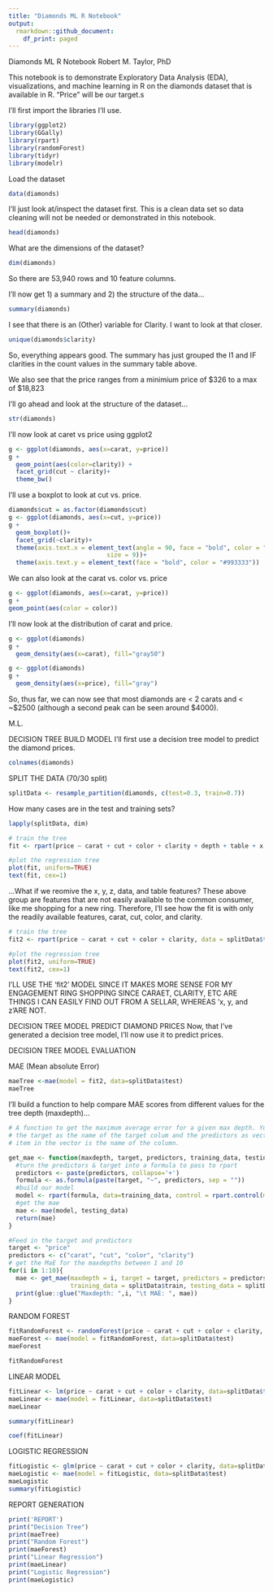 ```yaml
---
title: "Diamonds ML R Notebook"
output:
  rmarkdown::github_document:
    df_print: paged
---
```

Diamonds ML R Notebook
Robert M. Taylor, PhD


This notebook is to demonstrate Exploratory Data Analysis (EDA), visualizations, and machine learning in R on the diamonds dataset that is available in R. "Price" will be our target.s

I'll first import the libraries I'll use.
```r
library(ggplot2)
library(GGally)
library(rpart)
library(randomForest)
library(tidyr)
library(modelr)

```

Load the dataset
```r
data(diamonds)
```

I'll just look at/inspect the dataset first. This is a clean data set so data cleaning will not be needed or demonstrated in this notebook.
```r
head(diamonds)
```

What are the dimensions of the dataset?
```r
dim(diamonds)
```

So there are 53,940 rows and 10 feature columns.

I'll now get 1) a summary and 2) the structure of the data...
```r
summary(diamonds)
```

I see that there is an (Other) variable for Clarity. I want to look at that closer.
```r
unique(diamonds$clarity)
```

So, everything appears good. The summary has just grouped the I1 and IF clarities in the count values in the summary table above. 

We also see that the price ranges from a minimium price of $326 to a max of $18,823

I'll go ahead and look at the structure of the dataset...

```r
str(diamonds)
```

I'll now look at caret vs price using ggplot2 

```r
g <- ggplot(diamonds, aes(x=carat, y=price))
g + 
  geom_point(aes(color=clarity)) +
  facet_grid(cut ~ clarity)+
  theme_bw()
```

I'll use a boxplot to look at cut vs. price. 

```r
diamonds$cut = as.factor(diamonds$cut)
g <- ggplot(diamonds, aes(x=cut, y=price))
g +
  geom_boxplot()+
  facet_grid(~clarity)+
  theme(axis.text.x = element_text(angle = 90, face = "bold", color = "#993333", 
                           size = 9))+
  theme(axis.text.y = element_text(face = "bold", color = "#993333"))
```
We can also look at the carat vs. color vs. price
```r
g <- ggplot(diamonds, aes(x=carat, y=price))
g +
geom_point(aes(color = color))
```
I'll now look at the distribution of carat and price.

```r
g <- ggplot(diamonds)
g +
  geom_density(aes(x=carat), fill="gray50")
```


```r
g <- ggplot(diamonds)
g +
  geom_density(aes(x=price), fill="gray")
```
So, thus far, we can now see that most diamonds are < 2 carats and < ~$2500 (although a second peak can be seen around $4000). 

M.L.

DECISION TREE
BUILD MODEL
I'll first use a decision tree model to predict the diamond prices.
```r
colnames(diamonds)
```

SPLIT THE DATA (70/30 split)

```r
splitData <- resample_partition(diamonds, c(test=0.3, train=0.7))
```

How many cases are in the test and training sets?

```r
lapply(splitData, dim) 
```

```r
# train the tree
fit <- rpart(price ~ carat + cut + color + clarity + depth + table + x + y + z, data = splitData$train)
```

```r
#plot the regression tree
plot(fit, uniform=TRUE)
text(fit, cex=1)

```

...What if we reomive the x, y, z, data, and table features?
These above group are features that are not easily available to the common consumer, like me shopping for a new ring.
Therefore, I'll see how the fit is with only the readily available features, carat, cut, color, and clarity.

```r
# train the tree
fit2 <- rpart(price ~ carat + cut + color + clarity, data = splitData$train)
```

```r
#plot the regression tree
plot(fit2, uniform=TRUE)
text(fit2, cex=1)

```

I'LL USE THE 'fit2' MODEL SINCE IT MAKES MORE SENSE FOR MY ENGAGEMENT RING SHOPPING SINCE CARAET, CLARITY, ETC ARE THINGS I CAN EASILY FIND OUT FROM A SELLAR, WHEREAS 'x, y, and z'ARE NOT.


DECISION TREE MODEL
PREDICT DIAMOND PRICES
Now, that I've generated a decision tree model, I'll now use it to predict prices.

DECISION TREE MODEL
EVALUATION

MAE (Mean absolute Error)
```r
maeTree <-mae(model = fit2, data=splitData$test)
maeTree
```

I'll build a function to help compare MAE scores from different values for the tree depth (maxdepth)...

```r
# A function to get the maximum average error for a given max depth. You should pass in
# the target as the name of the target colum and the predictors as vector where each
# item in the vector is the name of the column.

get_mae <- function(maxdepth, target, predictors, training_data, testing_data){
  #turn the predictors & target into a formula to pass to rpart 
  predictors <- paste(predictors, collapse='+')
  formula <- as.formula(paste(target, "~", predictors, sep = ""))
  #build our model
  model <- rpart(formula, data=training_data, control = rpart.control(maxdepth = maxdepth))
  #get the mae
  mae <- mae(model, testing_data)
  return(mae)
}
```


```r
#Feed in the target and predictors
target <- "price"
predictors <- c("carat", "cut", "color", "clarity")
# get the MaE for the maxdepths between 1 and 10
for(i in 1:10){
  mae <- get_mae(maxdepth = i, target = target, predictors = predictors,
                 training_data = splitData$train, testing_data = splitData$test)
  print(glue::glue("Maxdepth: ",i, "\t MAE: ", mae))
}
```

RANDOM FOREST

```r
fitRandomForest <- randomForest(price ~ carat + cut + color + clarity, data=splitData$train)
maeForest <- mae(model = fitRandomForest, data=splitData$test)
maeForest
```

```r
fitRandomForest
```

LINEAR MODEL

```r
fitLinear <- lm(price ~ carat + cut + color + clarity, data=splitData$train)
maeLinear <- mae(model = fitLinear, data=splitData$test)
maeLinear
```
```r
summary(fitLinear)
```
```r
coef(fitLinear)
```

LOGISTIC REGRESSION

```r
fitLogistic <- glm(price ~ carat + cut + color + clarity, data=splitData$train)
maeLogistic <- mae(model = fitLogistic, data=splitData$test)
maeLogistic
summary(fitLogistic)
```

REPORT GENERATION

```r
print('REPORT')
print("Decision Tree")
print(maeTree)
print("Random Forest")
print(maeForest)
print("Linear Regression")
print(maeLinear)
print("Logistic Regression")
print(maeLogistic)
```






